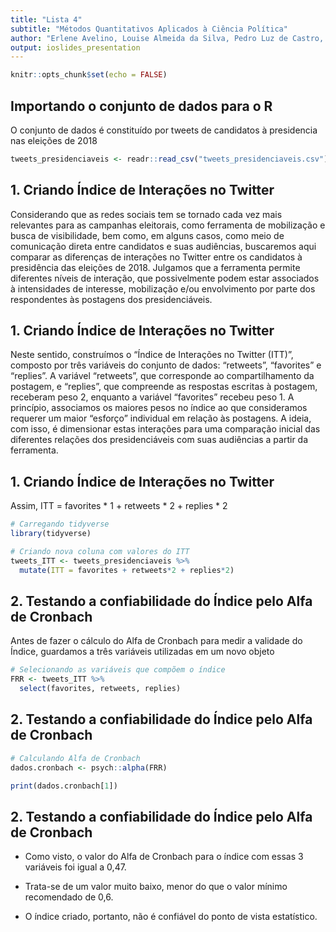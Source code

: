 ```yaml
---
title: "Lista 4"
subtitle: "Métodos Quantitativos Aplicados à Ciência Política"
author: "Erlene Avelino, Louise Almeida da Silva, Pedro Luz de Castro, Renan Almeida"  
output: ioslides_presentation
---
```


```r
knitr::opts_chunk$set(echo = FALSE)
```

## Importando o conjunto de dados para o R

O conjunto de dados é constituído por tweets de candidatos à presidencia nas eleições de 2018
```r
tweets_presidenciaveis <- readr::read_csv("tweets_presidenciaveis.csv")
```

## 1. Criando Índice de Interações no Twitter

Considerando que as redes sociais tem se tornado cada vez mais relevantes para as campanhas eleitorais, como ferramenta de mobilização e busca de visibilidade, bem como, em alguns casos, como meio de comunicação direta entre candidatos e suas audiências, buscaremos aqui comparar as diferenças de interações no Twitter entre os candidatos à presidência das eleições de 2018. Julgamos que a ferramenta permite diferentes níveis de interação, que possivelmente podem estar associados à intensidades de interesse, mobilização e/ou envolvimento por parte dos respondentes às postagens dos presidenciáveis.

## 1. Criando Índice de Interações no Twitter

Neste sentido, construímos o “Índice de Interações no Twitter (ITT)”, composto por três variáveis do conjunto de dados: "retweets", "favorites" e "replies". A variável “retweets”, que corresponde ao compartilhamento da postagem, e “replies”, que compreende as respostas escritas à postagem, receberam peso 2, enquanto a variável “favorites” recebeu peso 1. A princípio, associamos os maiores pesos no índice ao que consideramos requerer um maior "esforço" individual em relação às postagens. A ideia, com isso, é dimensionar estas interações para uma comparação inicial das diferentes relações dos presidenciáveis com suas audiências a partir da ferramenta.

## 1. Criando Índice de Interações no Twitter

Assim, ITT = favorites * 1 + retweets * 2 + replies * 2

```r
# Carregando tidyverse
library(tidyverse)

# Criando nova coluna com valores do ITT
tweets_ITT <- tweets_presidenciaveis %>%
  mutate(ITT = favorites + retweets*2 + replies*2) 
```

## 2. Testando a confiabilidade do Índice pelo Alfa de Cronbach

Antes de fazer o cálculo do Alfa de Cronbach para medir a validade do Índice, guardamos a três variáveis utilizadas em um novo objeto
```r
# Selecionando as variáveis que compõem o índice
FRR <- tweets_ITT %>%
  select(favorites, retweets, replies)

```

## 2. Testando a confiabilidade do Índice pelo Alfa de Cronbach

```r
# Calculando Alfa de Cronbach 
dados.cronbach <- psych::alpha(FRR)
```

```r
print(dados.cronbach[1])
```


## 2. Testando a confiabilidade do Índice pelo Alfa de Cronbach

- Como visto, o valor do Alfa de Cronbach para o índice com essas 3 variáveis foi igual a 0,47.

- Trata-se de um valor muito baixo, menor do que o valor mínimo recomendado de 0,6.

- O índice criado, portanto, não é confiável do ponto de vista estatístico.
